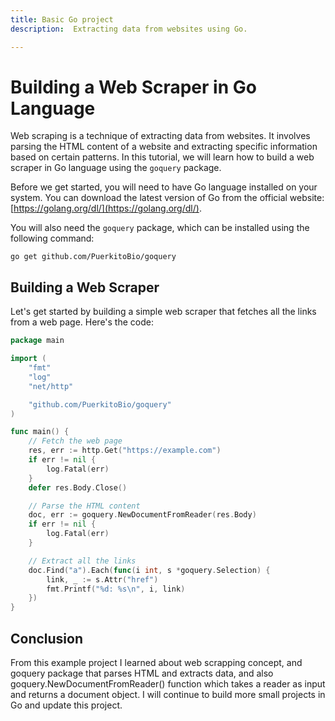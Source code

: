 ```yaml
---
title: Basic Go project
description:  Extracting data from websites using Go.

---
```



# Building a Web Scraper in Go Language

Web scraping is a technique of extracting data from websites. It involves parsing the HTML content of a website and extracting specific information based on certain patterns. In this tutorial, we will learn how to build a web scraper in Go language using the `goquery` package.






Before we get started, you will need to have Go language installed on your system. You can download the latest version of Go from the official website: [https://golang.org/dl/](https://golang.org/dl/).

You will also need the `goquery` package, which can be installed using the following command:

```
go get github.com/PuerkitoBio/goquery
```

## Building a Web Scraper

Let's get started by building a simple web scraper that fetches all the links from a web page. Here's the code:


```go
package main

import (
    "fmt"
    "log"
    "net/http"

    "github.com/PuerkitoBio/goquery"
)

func main() {
    // Fetch the web page
    res, err := http.Get("https://example.com")
    if err != nil {
        log.Fatal(err)
    }
    defer res.Body.Close()

    // Parse the HTML content
    doc, err := goquery.NewDocumentFromReader(res.Body)
    if err != nil {
        log.Fatal(err)
    }

    // Extract all the links
    doc.Find("a").Each(func(i int, s *goquery.Selection) {
        link, _ := s.Attr("href")
        fmt.Printf("%d: %s\n", i, link)
    })
}

````
## Conclusion

From this example project I learned about web scrapping concept, and goquery package that parses HTML and extracts data, and also goquery.NewDocumentFromReader() function which takes a reader as input and returns a document object.
I will continue to build more small projects in Go and update this project.